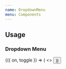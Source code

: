 ```yaml
---
name: DropdownMenu
menu: Components
---
```




## Usage

### Dropdown Menu

<Playground>
  <Box>
    <Toggle>
      {({ on, toggle }) => (
        <>
          <DropdownMenu
            options={[
              {
                onPress: toggle,
                title: 'Menu Option 1',
                color: 'danger',
                appearance: 'minimal',
              },
              {
                onPress: toggle,
                title: 'Menu Option 2',
                color: 'primary',
                appearance: 'minimal',
              },
              {
                onPress: toggle,
                title: 'Menu Option 3',
                color: 'secondary',
                appearance: 'minimal',
              },
              {
                onPress: toggle,
                title: 'Menu Option 4',
                appearance: 'minimal',
              },
            ]}
            isVisible={on}
            onClose={toggle}
          >
            <Button isInline onPress={toggle} title="Open dropdown menu" />
          </DropdownMenu>
        </>
      )}
    </Toggle>
  </Box>

</Playground>
